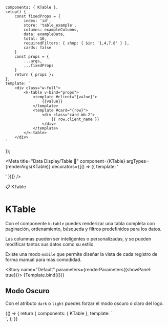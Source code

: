 
    components: { KTable },
    setup() {
        const fixedProps = {
            index: 'id',
            store: 'table_example',
            columns: exampleColumns,
            data: exampleData,
            total: 10,
            requiredFilters: { shop: { $in: '1,4,7,8' } },
            cards: false
        }
        const props = {
            ...args,
            ...fixedProps
        }
        return { props };
    },
    template: `
        <div class="w-full">
            <k-table v-bind="props">
                <template #client="{value}">
                    {{value}}
                </template>
                <template #card="{row}">
                    <div class="card mb-2">
                        {{ row.client_name }}
                    </div>
                </template>
            </k-table>
        </div>
    `
});

<Meta title="Data Display/Table 🌟" component={KTable} argTypes={renderArgs(KTable)} decorators={[() => ({ template: '<div class="flex items-center justify-center p-10"><story /></div>' })]} />

<SHead image="https://media0.giphy.com/media/sRFEa8lbeC7zbcIZZR/giphy.gif?cid=ecf05e47jh6eiz069xt4uoftz1vd8b3a7o84onzel84em9hf&rid=giphy.gif&ct=g">📋 KTable</SHead>

# KTable
Con el componente `k-table` puedes renderizar una tabla completa con paginación, ordenamiento, búsqueda y filtros predefinidos para los datos.

Las columnas pueden ser inteligentes o personalizadas, y se pueden modificar tantos sus datos como su estilo.

Existe una modo `mobile` que permite diseñar la vista de cada registro de forma manual para mas comodidad.

<Story name="Default" parameters={renderParameters({showPanel: true})}>
  {Template.bind({})}
</Story>

## **Modo Oscuro**
Con el atributo `dark` o `light` puedes forzar el modo oscuro o claro del logo.

<Canvas>
  <Story name="Dark/Light" argTypes={renderArgs(KTable, {}, true)} parameters={renderParameters({showPanel: false})}>
    {() => {
      return {
        components: { KTable },
        template: `
          <div class="flex flex-row gap-6">
            <div class="bg-gray-900 p-5 rounded-lg">
              <k-logo dark />
            </div>
            <div class="bg-white p-5 rounded-lg">
              <k-logo light />
            </div>
          </div>
        `,
      };
    }}
  </Story>
</Canvas>
